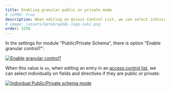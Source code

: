 ```yaml
---
title: Enabling granular public or private mode
# isPRO: true
description: When editing an Access Control List, we can select individually on fields and directives if they are public or private.
# image: /assets/GatoGraphQL-logo-suki.png
order: 3250
---
```


In the settings for module "Public/Private Schema", there is option "Enable granular control?":

<div class="img-width-1024" markdown="1">

<a href="/assets/guides/upstream-pro/settings-enable-granular-control.png" target="_blank">![Enable granular control?](/assets/guides/upstream-pro/settings-enable-granular-control.png "Enable granular control?")</a>

</div>

When this value is `on`, when editing an entry in an [access control list](../../use/defining-access-control/), we can select individually on fields and directives if they are public or private:

<div class="img-width-400" markdown="1">

<a href="/assets/guides/upstream-pro/public-private-individual-control.png" target="_blank">![Individual Public/Private schema mode](/assets/guides/upstream-pro/public-private-individual-control.png "Individual Public/Private schema mode")</a>

</div>
